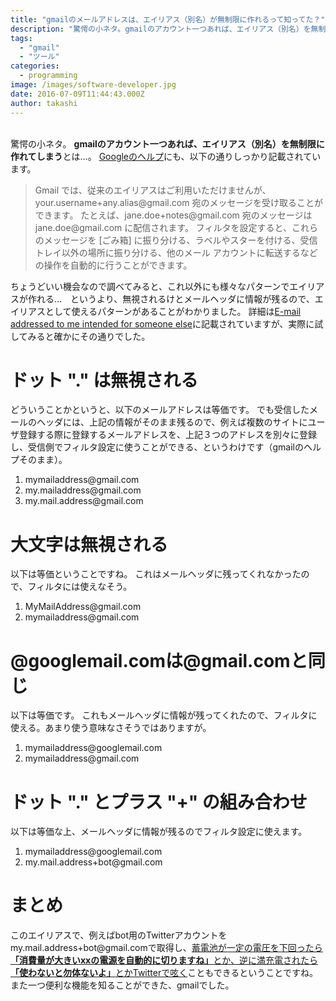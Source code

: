 ```yaml
---
title: "gmailのメールアドレスは、エイリアス（別名）が無制限に作れるって知ってた？"
description: "驚愕の小ネタ。gmailのアカウント一つあれば、エイリアス（別名）を無制限に作れてしまうとは…。Googleのヘルプにも、以下の通りしっかり記載されています。 ..."
tags:
  - "gmail"
  - "ツール"
categories:
  - programming
image: /images/software-developer.jpg
date: 2016-07-09T11:44:43.000Z
author: takashi
---
```



<br />
驚愕の小ネタ。
<strong>gmailのアカウント一つあれば、エイリアス（別名）を無制限に作れてしまう</strong>とは…。
<a href="https://support.google.com/mail/answer/12096?hl=ja">Googleのヘルプ</a>にも、以下の通りしっかり記載されています。
<blockquote>
  Gmail では、従来のエイリアスはご利用いただけませんが、your.username+any.alias@gmail.com 宛のメッセージを受け取ることができます。
  たとえば、jane.doe+notes@gmail.com 宛のメッセージは jane.doe@gmail.com に配信されます。
  フィルタを設定すると、これらのメッセージを [ごみ箱] に振り分ける、ラベルやスターを付ける、受信トレイ以外の場所に振り分ける、他のメール アカウントに転送するなどの操作を自動的に行うことができます。
</blockquote>
ちょうどいい機会なので調べてみると、これ以外にも様々なパターンでエイリアスが作れる…　というより、無視されるけとメールヘッダに情報が残るので、エイリアスとして使えるパターンがあることがわかりました。
詳細は<a href="http://gmail-tips.blogspot.jp/2014/07/not-my-email.html">E-mail addressed to me intended for someone else</a>に記載されていますが、実際に試してみると確かにその通りでした。
<h1>ドット "." は無視される</h1>
どういうことかというと、以下のメールアドレスは等価です。
でも受信したメールのヘッダには、上記の情報がそのまま残るので、例えば複数のサイトにユーザ登録する際に登録するメールアドレスを、上記３つのアドレスを別々に登録し、受信側でフィルタ設定に使うことができる、というわけです（gmailのヘルプそのまま）。
<ol>
<li>mymailaddress@gmail.com</li>
<li>my.mailaddress@gmail.com</li>
<li>my.mail.address@gmail.com</li>
</ol>
<h1>大文字は無視される</h1>
以下は等価ということですね。
これはメールヘッダに残ってくれなかったので、フィルタには使えなそう。
<ol>
<li>MyMailAddress@gmail.com</li>
<li>mymailaddress@gmail.com</li>
</ol>
<h1>@googlemail.comは@gmail.comと同じ</h1>
以下は等価です。
これもメールヘッダに情報が残ってくれたので、フィルタに使える。あまり使う意味なさそうではありますが。
<ol>
<li>mymailaddress@googlemail.com</li>
<li>mymailaddress@gmail.com</li>
</ol>
<h1>ドット "." とプラス "+" の組み合わせ</h1>
以下は等価な上、メールヘッダに情報が残るのでフィルタ設定に使えます。
<ol>
<li>mymailaddress@googlemail.com</li>
<li>my.mail.address+bot@gmail.com</li>
</ol>
<h1>まとめ</h1>
このエイリアスで、例えばbot用のTwitterアカウントをmy.mail.address+bot@gmail.comで取得し、<a href="http://blog.rinka-blossom.com/how_to_make_diy_offgrid/">蓄電池が一定の電圧を下回ったら<strong>「消費量が大きいxxの電源を自動的に切りますね」</strong>とか、逆に満充電されたら<strong>「使わないと勿体ないよ」</strong>とかTwitterで呟く</a>こともできるということですね。
また一つ便利な機能を知ることができた、gmailでした。